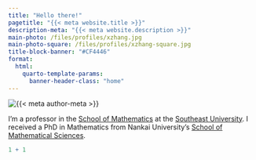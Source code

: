 ```yaml
---
title: "Hello there!"
pagetitle: "{{< meta website.title >}}"
description-meta: "{{< meta website.description >}}"
main-photo: /files/profiles/xzhang.jpg
main-photo-square: /files/profiles/xzhang-square.jpg
title-block-banner: "#CF4446"
format:
  html:
    quarto-template-params:
      banner-header-class: "home"  
---
```


::: {.grid}

::: {.g-col-12 .g-col-sm-4}

```{=html}
<div class="grid" style="--bs-columns: 5; row-gap: 0;">
  <div class="g-col-1 g-col-sm-0"></div>
  <div class="g-col-3 g-col-sm-5">
    <picture>
      <source media="(max-width: 576px)" srcset="{{< meta main-photo-square >}}">
      <source media="(min-width: 576px)" srcset="{{< meta main-photo >}}">
      <img class="img-fluid" src="{{< meta main-photo >}}" alt="{{< meta author-meta >}}">
    </picture>
  </div>
  <div class="g-col-1 g-col-sm-0"></div>
</div>
```

:::

::: {.g-col-12 .g-col-sm-8}

I'm a professor in the [School of Mathematics](https://math.seu.edu.cn/) at the [Southeast University](https://www.seu.edu.cn). I received a PhD in Mathematics from Nankai University's [School of Mathematical Sciences](https://math.nankai.edu.cn/).

```r
1 + 1
```

:::

:::